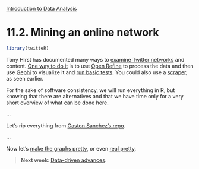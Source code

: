 <style>@import url(style.css);</style>
[Introduction to Data Analysis](index.html "Course index")

# 11.2. Mining an online network

```r
library(twitteR)
```

Tony Hirst has documented many ways to [examine Twitter networks](http://blog.ouseful.info/tag/twitter/) and content. [One way to do it](http://blog.ouseful.info/2012/10/02/grabbing-twitter-search-results-into-google-refine-and-exporting-conversations-into-gephi/) is to use [Open Refine](http://openrefine.org/) to process the data and then use [Gephi](http://gephi.org/) to visualize it and [run basic tests](http://blog.ouseful.info/2012/11/09/drug-deal-network-analysis-with-gephi-tutorial/). You could also use a [scraper](https://scraperwiki.com/scrapers/multiple_sclerosis_tweets_and_locations/), as seen earlier.

For the sake of software consistency, we will run everything in R, but knowing that there are alternatives and that we have time only for a very short overview of what can be done here.

...

Let's rip everything from [Gaston Sanchez's repo](https://github.com/gastonstat/Mining_Twitter).

...

Now let's [make the graphs pretty](http://is-r.tumblr.com/post/38240018815/making-prettier-network-graphs-with-sna-and-igraph), or even [real pretty](http://is-r.tumblr.com/post/38459242505/beautiful-network-diagrams-with-ggplot2).

> __Next week__: [Data-driven advances](120_data.html).
